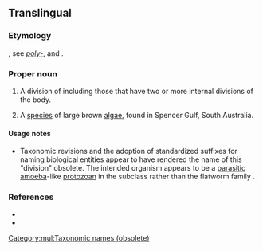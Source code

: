 ==Translingual==

===Etymology===
{{der|mul|NL.|-}}, see ''[[poly-]]'', and {{taxlink|Cystidea|order|noshow=1|obs=1}}.

===Proper noun===
{{taxoninfl}}

# {{lb|mul|obsolete|zoology}} A division of {{taxlink|Gregarinia|order|noshow=1}} including those that have two or more internal divisions of the body.
# {{lb|mul|obsolete|zoology}} A [[species]] of large brown [[algae]], {{taxlink|Cystophora polycystidea|species|noshow=1}} found in Spencer Gulf, South Australia.

====Usage notes====
* Taxonomic revisions and the adoption of standardized suffixes for naming biological entities appear to have rendered the name of this "division" obsolete. The intended organism appears to be a [[parasitic]] [[amoeba]]-like [[protozoan]] in the subclass {{taxlink|Telosporea|subclass|noshow=1}} rather than the flatworm family {{taxlink|Polycystidae|family|noshow=1}}.

===References===
* {{R:Webster 1913}}
* {{R:Century 1911|Cystidea}}

[[Category:mul:Taxonomic names (obsolete)]]